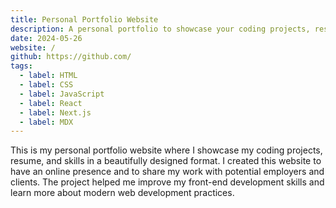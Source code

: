 ```yaml
---
title: Personal Portfolio Website
description: A personal portfolio to showcase your coding projects, resume, and skills in a beautifully designed format.
date: 2024-05-26
website: /
github: https://github.com/
tags:
  - label: HTML
  - label: CSS
  - label: JavaScript
  - label: React
  - label: Next.js
  - label: MDX
---
```


This is my personal portfolio website where I showcase my coding projects, resume, and skills in a beautifully designed format. I created this website to have an online presence and to share my work with potential employers and clients. The project helped me improve my front-end development skills and learn more about modern web development practices.
